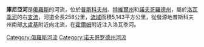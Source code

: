 {{Infobox River | river_name = 庫尼亞河
  | image_name = 
  | caption = 
  | origin = 
  | mouth = [[洛瓦季河|洛瓦季河]]
  | basin_countries = {{flag|Russia}}
  | length = 258公里
  | elevation = 
  | discharge = 每秒44,8立方米
  | watershed = 5,143立方公里
}}

'''庫尼亞河'''是[[俄羅斯|俄羅斯]]的河流，位於[[普斯科夫州|普斯科夫州]]、[[特維爾州|特維爾州]]和[[諾夫哥羅德州|諾夫哥羅德州]]，屬於[[洛瓦季河|洛瓦季河]]的右[[支流|支流]]，河道全長258公里，[[流域|流域]]面積5,143平方公里，從發源地普斯科夫州南部[[大盧基|大盧基]]附近向北流，在[[霍爾姆|霍爾姆]]附近注入洛瓦季河。

[[Category:俄羅斯河流|Category:俄羅斯河流]]
[[Category:诺夫哥罗德州河流|Category:诺夫哥罗德州河流]]

{{俄羅斯地理小作品}}